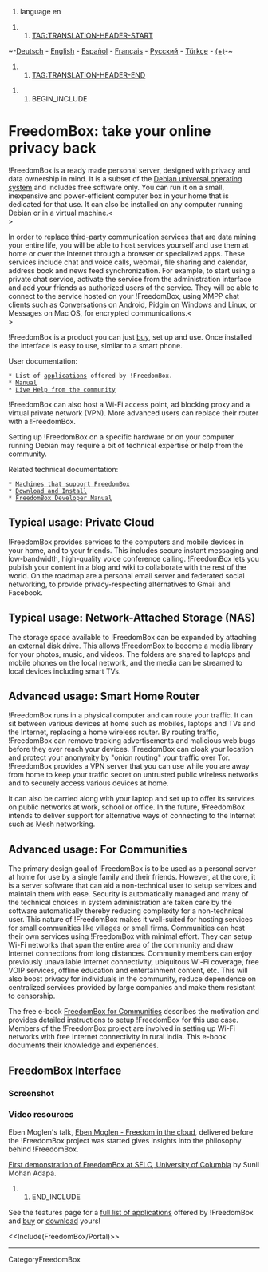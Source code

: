 #language en

##TAG:TRANSLATION-HEADER-START
~-[[de/FreedomBox/Introduction|Deutsch]] - [[FreedomBox/Introduction|English]] - [[es/FreedomBox/Introduction|Español]] - [[fr/FreedomBox/Introduction|Français]] - [[ru/FreedomBox/Introduction|Русский]] - [[tr/FreedomBox/Introduction|Türkçe]] - [[DebianWiki/EditorGuide#translation|(+)]]-~
##TAG:TRANSLATION-HEADER-END

## BEGIN_INCLUDE

= FreedomBox: take your online privacy back =

!FreedomBox is a ready made personal server, designed with privacy and data ownership in mind. It is a subset of the [[https://www.debian.org/|Debian universal operating system]] and includes free software only. You can run it on a small, inexpensive and power-efficient computer box in your home that is dedicated for that use. It can also be installed on any computer running Debian or in a virtual machine.<<BR>>

In order to replace third-party communication services that are data mining your entire life, you will be able to host services yourself and use them at home or over the Internet through a browser or specialized apps. These services include chat and voice calls, webmail, file sharing and calendar, address book and news feed synchronization. For example, to start using a private chat service, activate the service from the administration interface and add your friends as authorized users of the service. They will be able to connect to the service hosted on your !FreedomBox, using XMPP chat clients such as Conversations on Android, Pidgin on Windows and Linux, or Messages on Mac OS, for encrypted communications.<<BR>>

!FreedomBox is a product you can just [[https://freedomboxfoundation.org/buy/|buy]], set up and use. Once installed the interface is easy to use, similar to a smart phone.

User documentation:
 * List of [[FreedomBox/Features|applications]] offered by !FreedomBox.
 * [[FreedomBox/Manual|Manual]]
 * [[FreedomBox/Support|Live Help from the community]]


!FreedomBox can also host a Wi-Fi access point, ad blocking proxy and a virtual private network (VPN). More advanced users can replace their router with a !FreedomBox.

Setting up !FreedomBox on a specific hardware or on your computer running Debian may require a bit of technical expertise or help from the community.

Related technical documentation:
 * [[FreedomBox/Hardware|Machines that support FreedomBox]]
 * [[FreedomBox/Download|Download and Install]]
 * [[https://docs.freedombox.org|FreedomBox Developer Manual]]

== Typical usage: Private Cloud ==

!FreedomBox provides services to the computers and mobile devices in your home, and to your friends. This includes secure instant messaging and low-bandwidth, high-quality voice conference calling. !FreedomBox lets you publish your content in a blog and wiki to collaborate with the rest of the world. On the roadmap are a personal email server and federated social networking, to provide privacy-respecting alternatives to Gmail and Facebook.

== Typical usage: Network-Attached Storage (NAS) ==

The storage space available to !FreedomBox can be expanded by attaching an external disk drive. This allows !FreedomBox to become a media library for your photos, music, and videos. The folders are shared to laptops and mobile phones on the local network, and  the media can be streamed to local devices including smart TVs.

== Advanced usage: Smart Home Router ==

!FreedomBox runs in a physical computer and can route your traffic. It can sit between various devices at home such as mobiles, laptops and TVs and the Internet, replacing a home wireless router.  By routing traffic, !FreedomBox can remove tracking advertisements and malicious web bugs before they ever reach your devices.  !FreedomBox can cloak your location and protect your anonymity by "onion routing" your traffic over Tor. !FreedomBox provides a VPN server that you can use while you are away from home to keep your traffic secret on untrusted public wireless networks and to securely access various devices at home.

It can also be carried along with your laptop and set up to offer its services on public networks at work, school or office. In the future, !FreedomBox intends to deliver support for alternative ways of connecting to the Internet such as Mesh networking.

== Advanced usage: For Communities ==

The primary design goal of !FreedomBox is to be used as a personal server at home for use by a single family and their friends. However, at the core, it is a server software that can aid a non-technical user to setup services and maintain them with ease. Security is automatically managed and many of the technical choices in system administration are taken care by the software automatically thereby reducing complexity for a non-technical user. This nature of !FreedomBox makes it well-suited for hosting services for small communities like villages or small firms. Communities can host their own services using !FreedomBox with minimal effort. They can setup Wi-Fi networks that span the entire area of the community and draw Internet connections from long distances. Community members can enjoy previously unavailable Internet connectivity, ubiquitous Wi-Fi coverage, free VOIP services, offline education and entertainment content, etc. This will also boost privacy for individuals in the community, reduce dependence on centralized services provided by large companies and make them resistant to censorship.

The free e-book [[https://en.wikibooks.org/wiki/FreedomBox_for_Communities|FreedomBox for Communities]] describes the motivation and provides detailed instructions to setup !FreedomBox for this use case. Members of the !FreedomBox project are involved in setting up Wi-Fi networks with free Internet connectivity in rural India. This e-book documents their knowledge and experiences.

== FreedomBox Interface ==

=== Screenshot ===

{{attachment:freedombox-frontpage-2019-03-02.png|FreedomBox front page|width=1000}}

{{{#!wiki comment
This video is much too old to be useful here.

=== Screencast introduction ===

[[attachment:Plinth_Introduction.webm]]

(36 MB, 13 Min.)
}}}

=== Video resources ===

Eben Moglen's talk, [[https://www.youtube.com/watch?v=QOEMv0S8AcA|Eben Moglen - Freedom in the cloud]], delivered before the !FreedomBox project was started gives insights into the philosophy behind !FreedomBox.

[[http://moglen.law.columbia.edu/sflc2015/04_freedombox.webm|First demonstration of FreedomBox at SFLC, University of Columbia]] by Sunil Mohan Adapa.

## END_INCLUDE

See the features page for a [[FreedomBox/Features|full list of applications]] offered by !FreedomBox and [[https://freedomboxfoundation.org/buy/|buy]] or [[FreedomBox/Download|download]] yours!

<<Include(FreedomBox/Portal)>>

----
CategoryFreedomBox
